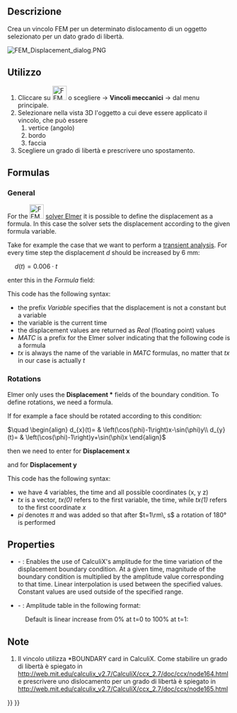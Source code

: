 <languages/>

<div class="mw-translate-fuzzy">
{{Docnav/it
|[[FEM_ConstraintFixed/it|Vincolo fissaggio]]
|[[FEM_ConstraintPlaneRotation/it|Vincolo piano di rotazione]]
|[[FEM_Workbench/it|FEM]]
|IconL=FEM_ConstraintFixed.png
|IconC=Workbench_FEM.svg
|IconR=FEM_ConstraintPlaneRotation.png
}}
</div>

<div class="mw-translate-fuzzy">
{{GuiCommand/it
|Name=FEM_ConstraintDisplacement
|Name/it=Vincolo di dislocamento
|MenuLocation=Modello → Vincoli meccanici → Vincolo dislocamento
|Workbenches=[[FEM_Workbench/it|FEM]]
|Shortcut=
|SeeAlso=[[FEM_tutorial/it|Tutorial di FEM]]
}}
</div>

<span id="Description"></span>
==Descrizione==

<div class="mw-translate-fuzzy">
Crea un vincolo FEM per un determinato dislocamento di un oggetto selezionato per un dato grado di libertà.
</div>

[[File:FEM_Displacement_dialog.PNG]]
{{Caption|The FEM displacement task panel}}

<span id="Usage"></span>
==Utilizzo==

<div class="mw-translate-fuzzy">
#Cliccare su [[Image:FEM ConstraintDisplacement.png|32px]] o scegliere {{KEY|Modello}} → '''Vincoli meccanici''' → {{KEY|[[Image:FEM ConstraintDisplacement.png|32px]] Vincolo dislocamento}}  dal menu principale.
#Selezionare nella vista 3D l'oggetto a cui deve essere applicato il vincolo, che può essere
## vertice (angolo)
## bordo
## faccia
#Scegliere un grado di libertà e prescrivere uno spostamento.
</div>

==Formulas==

{{Version|0.21}}

===General===

For the [[Image:FEM_SolverElmer.svg|32px]] [[FEM_SolverElmer|solver Elmer]] it is possible to  define the displacement as a formula. In this case the solver sets the displacement according to the given formula variable.

Take for example the case that we want to perform a [[FEM_SolverElmer_SolverSettings#Timestepping_(transient_analyses)|transient analysis]]. For every time step the displacement <math>d</math> should be increased by 6 mm:

<math>\quad
d(t)=0.006\cdot t
</math>

enter this in the ''Formula'' field:</br>
{{incode| Variable "time"; Real MATC "0.006*tx"}}

This code has the following syntax:
* the prefix ''Variable'' specifies that the displacement is not a constant but a variable
* the variable is the current time
* the displacement values are returned as ''Real'' (floating point) values
* ''MATC'' is a prefix for the Elmer solver indicating that the following code is a formula
* ''tx'' is always the name of the variable in ''MATC'' formulas, no matter that ''tx'' in our case is actually ''t''

===Rotations===

Elmer only uses the '''Displacement *''' fields of the boundary condition. To define rotations, we need a formula.

If for example a face should be rotated according to this condition:

<math>\quad
\begin{align}
d_{x}(t)= & \left(\cos(\phi)-1\right)x-\sin(\phi)y\\
d_{y}(t)= & \left(\cos(\phi)-1\right)y+\sin(\phi)x
\end{align}
</math>

then we need to enter for '''Displacement x'''</br>
{{incode|  Variable "time, Coordinate"
Real MATC "(cos(tx(0)*pi)-1.0)*tx(1)-sin(tx(0)*pi)*tx(2)}}

and for '''Displacement y'''</br>
{{incode|  Variable "time, Coordinate"
Real MATC "(cos(tx(0)*pi)-1.0)*tx(2)+sin(tx(0)*pi)*tx(1)}}

This code has the following syntax:
* we have 4 variables, the time and all possible coordinates (x, y z)
* ''tx'' is a vector, ''tx(0)'' refers to the first variable, the time, while ''tx(1)'' refers to the first coordinate ''x''
* ''pi'' denotes <math>\pi</math> and was added so that after <math>t=1\rm\, s</math> a rotation  of 180° is performed

==Properties==

* {{PropertyData|Enable Amplitude}} - {{Version|1.1}}: Enables the use of CalculiX's amplitude for the time variation of the displacement boundary condition. At a given time, magnitude of the boundary condition is multiplied by the amplitude value corresponding to that time. Linear interpolation is used between the specified values. Constant values are used outside of the specified range.
* {{PropertyData|Amplitude Values}} - {{Version|1.1}}: Amplitude table in the following format:

: {{Code|lang=text|code=
time_1, amplitude_value_1
…
}}

: Default is linear increase from 0% at t=0 to 100% at t=1:

: {{Code|lang=text|code=
0, 0
1, 1
}}

<span id="Notes"></span>
==Note==

<div class="mw-translate-fuzzy">
#Il vincolo utilizza *BOUNDARY card in CalculiX. Come stabilire un grado di libertà è spiegato in http://web.mit.edu/calculix_v2.7/CalculiX/ccx_2.7/doc/ccx/node164.html e prescrivere uno dislocamento per un grado di libertà è spiegato in http://web.mit.edu/calculix_v2.7/CalculiX/ccx_2.7/doc/ccx/node165.html
</div>


<div class="mw-translate-fuzzy">
{{Docnav/it
|[[FEM_ConstraintFixed/it|Vincolo fissaggio]]
|[[FEM_ConstraintPlaneRotation/it|Vincolo piano di rotazione]]
|[[FEM_Workbench/it|FEM]]
|IconL=FEM_ConstraintFixed.png
|IconC=Workbench_FEM.svg
|IconR=FEM_ConstraintPlaneRotation.png
}}
</div>

{{FEM_Tools_navi{{#translation:}}}}
{{Userdocnavi{{#translation:}}}}